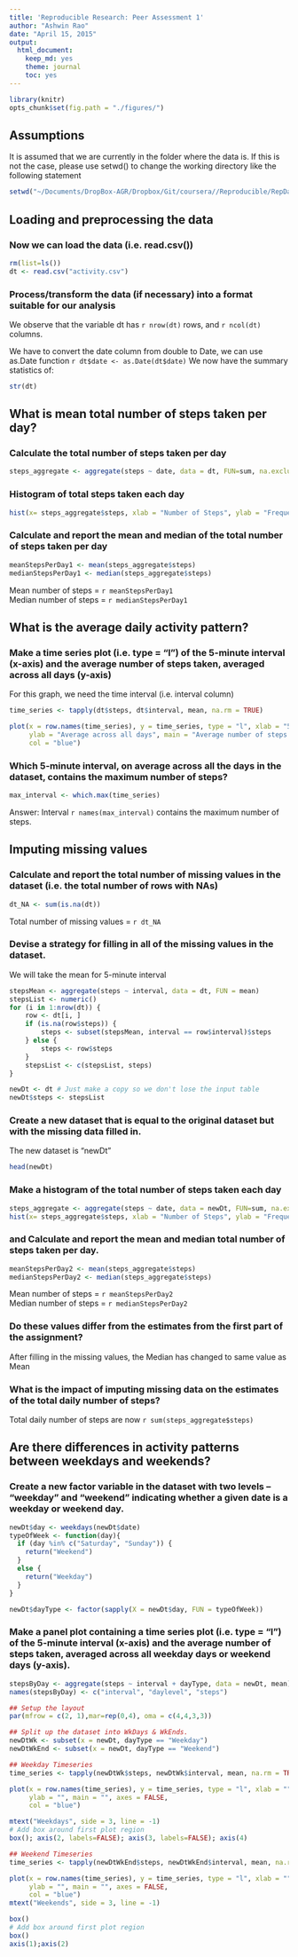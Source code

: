 ```yaml
---
title: 'Reproducible Research: Peer Assessment 1'
author: "Ashwin Rao"
date: "April 15, 2015"
output:
  html_document:
    keep_md: yes
    theme: journal
    toc: yes
---
```

```r
library(knitr)
opts_chunk$set(fig.path = "./figures/")
```
## Assumptions
It is assumed that we are currently in the folder where the data is. If this is not the case, please use setwd() to change the working directory like the following statement

```r
setwd("~/Documents/DropBox-AGR/Dropbox/Git/coursera//Reproducible/RepData_PeerAssessment1/")
```

## Loading and preprocessing the data

### Now we can load the data (i.e. read.csv())

```r
rm(list=ls())
dt <- read.csv("activity.csv")
```

### Process/transform the data (if necessary) into a format suitable for our analysis
We observe that the variable dt has `r nrow(dt)` rows, and `r ncol(dt)` columns.

We have to convert the date column from double to Date, we can use as.Date function `r dt$date <- as.Date(dt$date)`
We now have the summary statistics of:
```r
str(dt)
```

## What is mean total number of steps taken per day?
### Calculate the total number of steps taken per day
```r
steps_aggregate <- aggregate(steps ~ date, data = dt, FUN=sum, na.exclude=TRUE)
```

### Histogram of total steps taken each day
```r
hist(x= steps_aggregate$steps, xlab = "Number of Steps", ylab = "Frequency", main = "Histogram of total steps taken each day", col = "blue")
```

### Calculate and report the mean and median of the total number of steps taken per day
```r
meanStepsPerDay1 <- mean(steps_aggregate$steps)
medianStepsPerDay1 <- median(steps_aggregate$steps)
```

Mean number of steps = `r meanStepsPerDay1`  
Median number of steps = `r medianStepsPerDay1`

## What is the average daily activity pattern?

### Make a time series plot (i.e. type = "l") of the 5-minute interval (x-axis) and the average number of steps taken, averaged across all days (y-axis)


For this graph, we need the time interval (i.e. interval column)
```r
time_series <- tapply(dt$steps, dt$interval, mean, na.rm = TRUE)

plot(x = row.names(time_series), y = time_series, type = "l", xlab = "5-min interval", 
     ylab = "Average across all days", main = "Average number of steps taken", 
     col = "blue")
```

### Which 5-minute interval, on average across all the days in the dataset, contains the maximum number of steps?
```r
max_interval <- which.max(time_series)
```
Answer: Interval `r names(max_interval)` contains the maximum number of steps.

## Imputing missing values

### Calculate and report the total number of missing values in the dataset (i.e. the total number of rows with NAs)
```r
dt_NA <- sum(is.na(dt))
```
Total number of missing values = `r dt_NA `

### Devise a strategy for filling in all of the missing values in the dataset. 

We will take the mean for 5-minute interval
```r
stepsMean <- aggregate(steps ~ interval, data = dt, FUN = mean)
stepsList <- numeric()
for (i in 1:nrow(dt)) {
    row <- dt[i, ]
    if (is.na(row$steps)) {
        steps <- subset(stepsMean, interval == row$interval)$steps
    } else {
        steps <- row$steps
    }
    stepsList <- c(stepsList, steps)
}

newDt <- dt # Just make a copy so we don't lose the input table
newDt$steps <- stepsList
```

### Create a new dataset that is equal to the original dataset but with the missing data filled in.
The new dataset is "newDt"
```r
head(newDt)
```

### Make a histogram of the total number of steps taken each day 
```r
steps_aggregate <- aggregate(steps ~ date, data = newDt, FUN=sum, na.exclude=TRUE)
hist(x= steps_aggregate$steps, xlab = "Number of Steps", ylab = "Frequency", main = "Histogram of total steps taken each day", col = "blue")
```

### and Calculate and report the mean and median total number of steps taken per day. 

```r
meanStepsPerDay2 <- mean(steps_aggregate$steps)
medianStepsPerDay2 <- median(steps_aggregate$steps)
```

Mean number of steps = `r meanStepsPerDay2`  
Median number of steps = `r medianStepsPerDay2`

### Do these values differ from the estimates from the first part of the assignment? 
After filling in the missing values, the Median has changed to same value as Mean

### What is the impact of imputing missing data on the estimates of the total daily number of steps?
Total daily number of steps are now `r sum(steps_aggregate$steps)`

## Are there differences in activity patterns between weekdays and weekends?

### Create a new factor variable in the dataset with two levels – “weekday” and “weekend” indicating whether a given date is a weekday or weekend day.
```r
newDt$day <- weekdays(newDt$date)
typeOfWeek <- function(day){
  if (day %in% c("Saturday", "Sunday")) {
    return("Weekend")
  } 
  else {
    return("Weekday")
  }
} 

newDt$dayType <- factor(sapply(X = newDt$day, FUN = typeOfWeek))
```

### Make a panel plot containing a time series plot (i.e. type = "l") of the 5-minute interval (x-axis) and the average number of steps taken, averaged across all weekday days or weekend days (y-axis). 
```r

stepsByDay <- aggregate(steps ~ interval + dayType, data = newDt, mean)
names(stepsByDay) <- c("interval", "daylevel", "steps")

## Setup the layout
par(mfrow = c(2, 1),mar=rep(0,4), oma = c(4,4,3,3))

## Split up the dataset into WkDays & WkEnds.
newDtWk <- subset(x = newDt, dayType == "Weekday")
newDtWkEnd <- subset(x = newDt, dayType == "Weekend")

## Weekday Timeseries
time_series <- tapply(newDtWk$steps, newDtWk$interval, mean, na.rm = TRUE)

plot(x = row.names(time_series), y = time_series, type = "l", xlab = "", 
     ylab = "", main = "", axes = FALSE,
     col = "blue")

mtext("Weekdays", side = 3, line = -1)
# Add box around first plot region
box(); axis(2, labels=FALSE); axis(3, labels=FALSE); axis(4)

## Weekend Timeseries
time_series <- tapply(newDtWkEnd$steps, newDtWkEnd$interval, mean, na.rm = TRUE)

plot(x = row.names(time_series), y = time_series, type = "l", xlab = "", 
     ylab = "", main = "", axes = FALSE,
     col = "blue")
mtext("Weekends", side = 3, line = -1)

box()
# Add box around first plot region
box()
axis(1);axis(2)
```





